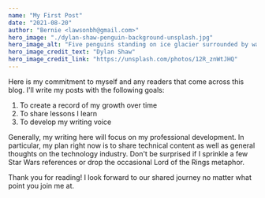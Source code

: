 ```yaml
---
name: "My First Post"
date: "2021-08-20"
author: "Bernie <lawsonbh@gmail.com>"
hero_image: "./dylan-shaw-penguin-background-unsplash.jpg"
hero_image_alt: "Five penguins standing on ice glacier surrounded by water in Antartica."
hero_image_credit_text: "Dylan Shaw"
hero_image_credit_link: "https://unsplash.com/photos/12R_znWtJHQ"
---
```


Here is my commitment to myself and any readers that come across this blog. I'll write my posts with the following goals:

1. To create a record of my growth over time
2. To share lessons I learn
3. To develop my writing voice

Generally, my writing here will focus on my professional development. In particular, my plan right now is to share technical content as well as general thoughts on the technology industry. Don't be surprised if I sprinkle a few Star Wars references or drop the occasional Lord of the Rings metaphor.

Thank you for reading! I look forward to our shared journey no matter what point you join me at.

